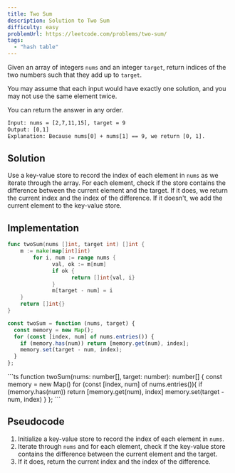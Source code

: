 ```yaml
---
title: Two Sum
description: Solution to Two Sum
difficulty: easy
problemUrl: https://leetcode.com/problems/two-sum/
tags:
  - "hash table"
---
```



Given an array of integers `nums` and an integer `target`, return indices of the two numbers such that they add up to `target`.

You may assume that each input would have exactly one solution, and you may not use the same element twice.

You can return the answer in any order.

```txt
Input: nums = [2,7,11,15], target = 9
Output: [0,1]
Explanation: Because nums[0] + nums[1] == 9, we return [0, 1].
```

## Solution

Use a key-value store to record the index of each element in `nums` as we iterate through the array. For each element, check if the store contains the difference between the current element and the target. If it does, we return the current index and the index of the difference. If it doesn't, we add the current element to the key-value store.

## Implementation

<Tabs>
  <TabItem label="go">

```go
func twoSum(nums []int, target int) []int {
  	m := make(map[int]int)
		for i, num := range nums {
			  val, ok := m[num]
			  if ok {
				    return []int{val, i}
			  }
			  m[target - num] = i
    }
    return []int{}
}
```

  </TabItem>
  <TabItem label="js">

```js
const twoSum = function (nums, target) {
  const memory = new Map();
  for (const [index, num] of nums.entries()) {
    if (memory.has(num)) return [memory.get(num), index];
    memory.set(target - num, index);
  }
};
```

  </TabItem>
  <TabItem label="ts">
```ts
function twoSum(nums: number[], target: number): number[] {
	const memory = new Map<number, number>()
  for (const [index, num] of nums.entries()){
    if (memory.has(num)) return [memory.get(num), index]
    memory.set(target - num, index)
  }
};
```
  </TabItem>
</Tabs>

## Pseudocode

1. Initialize a key-value store to record the index of each element in `nums`.
2. Iterate through `nums` and for each element, check if the key-value store contains the difference between the current element and the target.
3. If it does, return the current index and the index of the difference.

